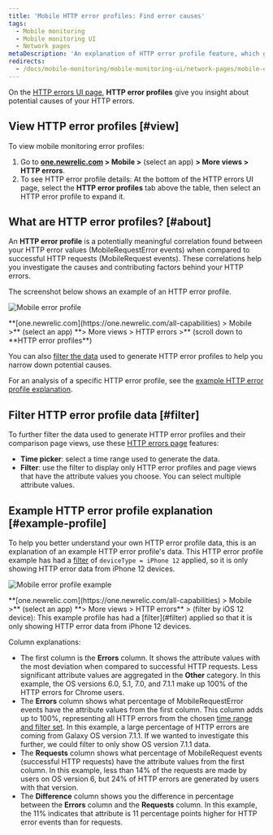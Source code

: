 ```yaml
---
title: 'Mobile HTTP error profiles: Find error causes'
tags:
  - Mobile monitoring
  - Mobile monitoring UI
  - Network pages
metaDescription: 'An explanation of HTTP error profile feature, which gives you insight about your HTTP errors.'
redirects:
  - /docs/mobile-monitoring/mobile-monitoring-ui/network-pages/mobile-error-profiles-find-error-causes
---
```




On the [HTTP errors UI page](/docs/mobile-monitoring/mobile-monitoring-ui/network-pages/http-errors-network-failure-analysis), **HTTP error profiles** give you insight about potential causes of your HTTP errors.

## View HTTP error profiles [#view]

To view mobile monitoring error profiles:

1. Go to **[one.newrelic.com](https://one.newrelic.com/all-capabilities) > Mobile >** (select an app) **> More views > HTTP errors**.
2. To see HTTP error profile details: At the bottom of the HTTP errors UI page, select the **HTTP error profiles** tab above the table, then select an HTTP error profile to expand it.

## What are HTTP error profiles? [#about]

An **HTTP error profile** is a potentially meaningful correlation found between your HTTP error values (MobileRequestError events) when compared to successful HTTP requests (MobileRequest events). These correlations help you investigate the causes and contributing factors behind your HTTP errors.

The screenshot below shows an example of an HTTP error profile.

<img
  title="Mobile error profile"
  alt="Mobile error profile"
  src={mobileHttpErrorProfiles}
/>

<figcaption>
  **[one.newrelic.com](https://one.newrelic.com/all-capabilities) > Mobile >** (select an app) **> More views > HTTP errors >** (scroll down to **HTTP error profiles**)
</figcaption>

You can also [filter the data](#filter) used to generate HTTP error profiles to help you narrow down potential causes.

For an analysis of a specific HTTP error profile, see the [example HTTP error profile explanation](#example-profile).

## Filter HTTP error profile data [#filter]

To further filter the data used to generate HTTP error profiles and their comparison page views, use these [HTTP errors page](/docs/mobile-monitoring/mobile-monitoring-ui/network-pages/http-errors-network-failure-analysis#group-sort-filters) features:

* **Time picker**: select a time range used to generate the data.
* **Filter**: use the filter to display only HTTP error profiles and page views that have the attribute values you choose. You can select multiple attribute values.

## Example HTTP error profile explanation [#example-profile]

To help you better understand your own HTTP error profile data, this is an explanation of an example HTTP error profile's data. This HTTP error profile example has had a [filter](#filter) of `deviceType = iPhone 12` applied, so it is only showing HTTP error data from iPhone 12 devices.

<img
  title="Mobile error profile example"
  alt="Mobile error profile example"
  src={mobileDeviceExample}
/>

<figcaption>
   **[one.newrelic.com](https://one.newrelic.com/all-capabilities) > Mobile >** (select an app) **> More views > HTTP errors** > (filter by iOS 12 device): This example profile has had a [filter](#filter) applied so that it is only showing HTTP error data from iPhone 12 devices.
</figcaption>

Column explanations:

* The first column is the **Errors** column. It shows the attribute values with the most deviation when compared to successful HTTP requests. Less significant attribute values are aggregated in the **Other** category. In this example, the OS versions 6.0, 5.1, 7.0, and 7.1.1 make up 100% of the HTTP errors for Chrome users.
* The **Errors** column shows what percentage of MobileRequestError events have the attribute values from the first column. This column adds up to 100%, representing all HTTP errors from the chosen [time range and filter set](#filter). In this example, a large percentage of HTTP errors are coming from Galaxy OS version 7.1.1. If we wanted to investigate this further, we could filter to only show OS version 7.1.1 data.
* The **Requests** column shows what percentage of MobileRequest events (successful HTTP requests) have the attribute values from the first column. In this example, less than 14% of the requests are made by users on OS version 6, but 24% of HTTP errors are generated by users with that version.
* The **Difference** column shows you the difference in percentage between the **Errors** column and the **Requests** column. In this example, the <Icon name="nr-caret-up"/>
  11% indicates that attribute is 11 percentage points higher for HTTP error events than for requests.
